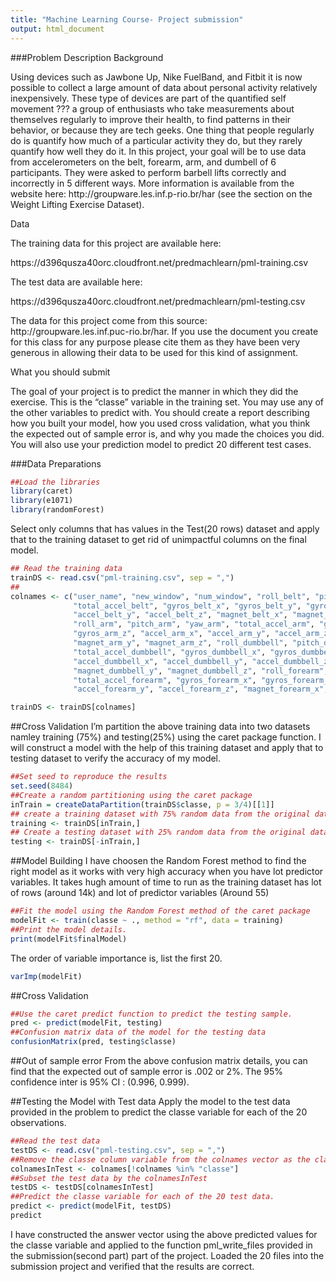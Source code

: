 ```yaml
---
title: "Machine Learning Course- Project submission"
output: html_document
---
```


###Problem Description
Background

Using devices such as Jawbone Up, Nike FuelBand, and Fitbit it is now possible to collect a large amount of data about personal activity relatively inexpensively. These type of devices are part of the quantified self movement ??? a group of enthusiasts who take measurements about themselves regularly to improve their health, to find patterns in their behavior, or because they are tech geeks. One thing that people regularly do is quantify how much of a particular activity they do, but they rarely quantify how well they do it. In this project, your goal will be to use data from accelerometers on the belt, forearm, arm, and dumbell of 6 participants. They were asked to perform barbell lifts correctly and incorrectly in 5 different ways. More information is available from the website here: http://groupware.les.inf.p-rio.br/har (see the section on the Weight Lifting Exercise Dataset).

Data 

The training data for this project are available here: 

https://d396qusza40orc.cloudfront.net/predmachlearn/pml-training.csv

The test data are available here: 

https://d396qusza40orc.cloudfront.net/predmachlearn/pml-testing.csv

The data for this project come from this source: http://groupware.les.inf.puc-rio.br/har. If you use the document you create for this class for any purpose please cite them as they have been very generous in allowing their data to be used for this kind of assignment. 

What you should submit

The goal of your project is to predict the manner in which they did the exercise. This is the "classe" variable in the training set. You may use any of the other variables to predict with. You should create a report describing how you built your model, how you used cross validation, what you think the expected out of sample error is, and why you made the choices you did. You will also use your prediction model to predict 20 different test cases. 

###Data Preparations
```r
##Load the libraries
library(caret)
library(e1071)
library(randomForest)

```
Select only columns that has values in the Test(20 rows) dataset and apply that to the training dataset to get rid of unimpactful columns on the final model. 
```r
## Read the training data
trainDS <- read.csv("pml-training.csv", sep = ",")
## 
colnames <- c("user_name", "new_window", "num_window", "roll_belt", "pitch_belt", "yaw_belt",        
              "total_accel_belt", "gyros_belt_x", "gyros_belt_y", "gyros_belt_z", "accel_belt_x",	
              "accel_belt_y", "accel_belt_z", "magnet_belt_x", "magnet_belt_y",	"magnet_belt_z",	
              "roll_arm", "pitch_arm", "yaw_arm", "total_accel_arm", "gyros_arm_x", "gyros_arm_y",	
              "gyros_arm_z", "accel_arm_x", "accel_arm_y", "accel_arm_z", "magnet_arm_x",	
              "magnet_arm_y", "magnet_arm_z", "roll_dumbbell", "pitch_dumbbell", "yaw_dumbbell",
              "total_accel_dumbbell", "gyros_dumbbell_x", "gyros_dumbbell_y", "gyros_dumbbell_z",	
              "accel_dumbbell_x", "accel_dumbbell_y", "accel_dumbbell_z", "magnet_dumbbell_x",	
              "magnet_dumbbell_y", "magnet_dumbbell_z",	"roll_forearm", "pitch_forearm", "yaw_forearm",
              "total_accel_forearm", "gyros_forearm_x", "gyros_forearm_y", "gyros_forearm_z", "accel_forearm_x",	
              "accel_forearm_y", "accel_forearm_z", "magnet_forearm_x",	"magnet_forearm_y", "magnet_forearm_z", "classe")

trainDS <- trainDS[colnames]

```

##Cross Validation
I'm partition the above training data into two datasets namley training (75%) and testing(25%) using the caret package function. I will construct a model with the help of this training dataset and apply that to testing dataset to verify the accuracy of my model.
```r
##Set seed to reproduce the results
set.seed(8484)
##Create a random partitioning using the caret package
inTrain = createDataPartition(trainDS$classe, p = 3/4)[[1]]
## create a training dataset with 75% random data from the original dataset to build a suitable model
training <- trainDS[inTrain,]
## Create a testing dataset with 25% random data from the original dataset to test the model
testing <- trainDS[-inTrain,]

```
##Model Building
I have choosen the Random Forest method to find the right model as it works with very high accuracy when you have lot predictor variables. It takes hugh amount of time to run as the training dataset has lot of rows (around 14k) and lot of predictor variables (Around 55)

```r
##Fit the model using the Random Forest method of the caret package 
modelFit <- train(classe ~ ., method = "rf", data = training)
##Print the model details.
print(modelFit$finalModel)
```

The order of variable importance is, list the first 20.
```r
varImp(modelFit)
```
##Cross Validation
```r
##Use the caret predict function to predict the testing sample.
pred <- predict(modelFit, testing)
##Confusion matrix data of the model for the testing data
confusionMatrix(pred, testing$classe)
```
##Out of sample error
From the above confusion matrix details, you can find that the expected out of sample error is .002 or 2%. The 95% confidence inter is 95% CI : (0.996, 0.999). 

##Testing the Model with Test data
Apply the model to the test data provided in the problem to predict the classe variable for each of the 20 observations.

```r
##Read the test data
testDS <- read.csv("pml-testing.csv", sep = ",")
##Remove the classe column variable from the colnames vector as the classe variable is not there in test dataset. 
colnamesInTest <- colnames[!colnames %in% "classe"]
##Subset the test data by the colnamesInTest
testDS <- testDS[colnamesInTest]
##Predict the classe variable for each of the 20 test data.
predict <- predict(modelFit, testDS)
predict
```
I have constructed the answer vector using the above predicted values for the classe variable and applied to the function pml_write_files provided in the submission(second part) part of the project. Loaded the 20 files into the submission project and verified that the results are correct. 
